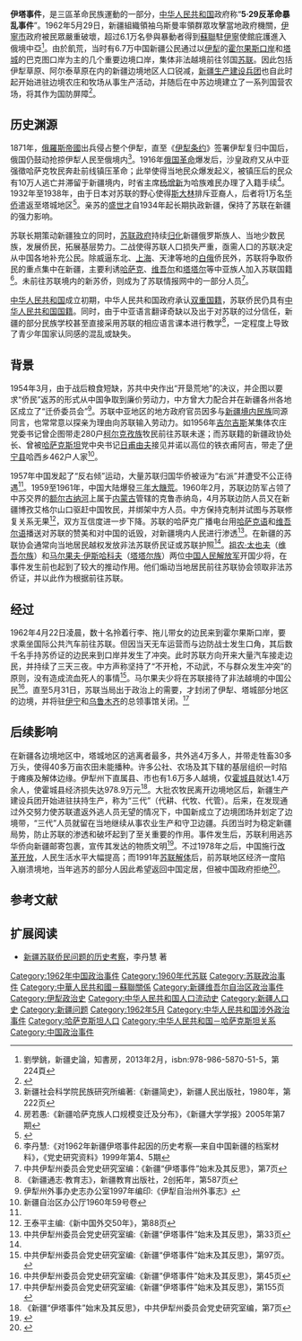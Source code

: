 '''伊塔事件'''，是三區革命民族運動的一部分，[[中华人民共和国|中华人民共和国]]政府称“'''5·29反革命暴乱事件'''”。1962年5月29日，新疆組織{{Which}}領袖乌斯曼率領群眾攻擊當地政府機關，[[伊寧市|伊寧市]]政府被民眾嚴重破壞，超过6.1万名參與暴動者得到[[蘇聯|蘇聯]]駐[[伊宁市|伊寧]]使館庇護進入俄境中亞<ref>劉學銚，新疆史論，知書房，2013年2月，isbn:978-986-5870-51-5，第224頁</ref>。由於飢荒，当时有6.7万中国新疆公民通过以[[伊犁|伊犁]]的[[霍尔果斯口岸|霍尔果斯口岸]]和[[塔城地区|塔城]]的巴克图口岸为主的几个重要边境口岸，集体非法越境前往邻国[[苏联|苏联]]。因此包括伊犁草原、阿尔泰草原在内的新疆边境地区人口锐减，[[新疆生产建设兵团|新疆生产建设兵团]]也自此时起开始进驻边境农庄和牧场从事生产活动，并随后在中苏边境建立了一系列国营农场，将其作为国防屏障<ref>{{cite web|language=zh-hans|url=http://news.china.com/zh_cn/history/all/11025807/20050818/12580716_1.html|title=“伊塔事件”后中苏边界纷争 兵团将士坚守领土|publisher=中华网|date=2005-08-18|accessdate=2011-04-29|deadurl=yes|archiveurl=https://web.archive.org/web/20060703092439/http://news.china.com/zh_cn/history/all/11025807/20050818/12580716_1.html|archivedate=2006-07-03|df=}}</ref>。

==历史渊源==
{{main|新疆苏联侨民问题}}
1871年，[[俄罗斯帝国|俄羅斯帝國]]出兵侵占整个伊犁，直至《[[伊犁条约|伊犁条约]]》签署伊犁复归中国后，俄国仍鼓动抢掠伊犁人民至俄境内<ref>新疆社会科学院民族研究所编著:《新疆简史》，新疆人民出版社，1980年，第222页</ref>。1916年[[俄国革命|俄国革命]]爆发后，沙皇政府又从中亚强徵哈萨克牧民奔赴前线镇压革命；此举使得当地民众爆发起义，被镇压后的民众有10万人逃亡并滞留于新疆境内，时省主席[[杨增新|杨增新]]为哈族难民办理了入籍手续<ref>房若愚:《新疆哈萨克族人口规模变迁及分布》，《新疆大学学报》2005年第7期</ref>。1932年至1938年，由于日本对苏联的野心使得[[斯大林|斯大林]]排斥亚裔人，后者将1万名[[华侨|华侨]]遣返至塔城地区<ref name="elsz">{{cite web|language=zh-hans|url=http://zymzgwt.com.cn/html/node/154968-1.htm|title=俄罗斯族老人回归中国70年颠沛人生|publisher=中国民族宗教网|date=2010-11-18|accessdate=2011-04-29}}</ref>。亲苏的[[盛世才|盛世才]]自1934年起长期执政新疆，保持了苏联在新疆的强力影响。

苏联长期策动新疆独立的同时{{When}}，[[苏联政府|苏联政府]]持续[[归化|归化]]新疆俄罗斯族人、当地少数民族，发展侨民，拓展基层势力。二战使得苏联人口损失严重，亟需人口的苏联决定从中国各地补充公民。除威逼东北、[[上海白俄|上海]]、天津等地的[[白俄_(移民)|白俄]]侨民外，苏联将争取侨民的重点集中在新疆，主要利诱[[哈萨克族|哈萨克]]、[[维吾尔族|维吾尔]]和[[塔塔尔族|塔塔尔]]等中亚族人加入苏联国籍<ref name="ldh">李丹慧:《对1962年新疆伊塔事件起因的历史考察—来自中国新疆的档案材料》，《党史研究资料》1999年第4、5期</ref>。未前往苏联境内的新苏侨，则成为了苏联情报网中的一部分人员<ref>中共伊犁州委员会党史研究室编：《新疆“伊塔事件”始末及其反思》，第7页</ref>。

[[中华人民共和国|中华人民共和国]]成立初期，中华人民共和国政府承认[[双重国籍|双重国籍]]，苏联侨民仍具有[[中華人民共和國國籍法#历史背景|中华人民共和国国籍]]。同时，由于中亚语言翻译奇缺以及出于对苏联的过分信任，新疆的部分民族学校甚至直接采用苏联的相应语言课本进行教学<ref>《新疆通志·教育志》，新疆教育出版社，2创拓年，第587页</ref>，一定程度上导致了青少年国家认同感的混乱或缺失。

==背景==
1954年3月，由于战后粮食短缺，苏共中央作出“开垦荒地”的决议，并企图以要求“侨民”返苏的形式从中国争取到廉价劳动力，中方曾大力配合并在新疆各州各地区成立了“迁侨委员会”<ref>伊犁州外事办史志办公室1997年编印:《伊犁自治州外事志》</ref>。苏联中亚地区的地方政府官员因多与[[新疆维吾尔自治区民族构成列表|新疆境内民族]]同源同言，也常常意以探亲为理由向苏联输入劳动力。如1956年[[吉尔吉斯苏维埃社会主义共和国|吉尔吉斯]]某集体农庄党委书记曾企图带走280户[[柯尔克孜族|柯尔克孜族]]牧民前往苏联未遂；而苏联籍的新疆政协处长、曾被[[哈萨克斯坦|哈萨克斯坦]]党中央书记[[日甫由夫|日甫由夫]]接见并诺以高位的铁衣甫阿吉，带走了[[伊宁县|伊宁县]]哈西乡462户人家<ref>新疆自治区办公厅1960年59号卷</ref>。

1957年中国发起了“反右倾”运动，大量苏联归国华侨被诬为“右派”并遭受不公正待遇<ref name="elsz" />。1959至1961年，中国大陆爆發[[三年大饑荒|三年大饑荒]]。1960年2月，苏联边防军占领了中苏交界的[[额尔古纳河|额尔古纳河]]上属于[[内蒙古|内蒙古]]管辖的克鲁赤纳岛，4月苏联边防人员又在新疆博孜艾格尔山口驱赶中国牧民，并绑架中方人员。中方保持克制并试图与苏联修复关系无果<ref>王泰平主编:《新中国外交50年》，第88页</ref>，双方互信度进一步下降。苏联的哈萨克广播电台用[[哈萨克语|哈萨克语]]和[[维吾尔语|维吾尔语]]播送对苏联的赞美和对中国的诋毁，对新疆境内人民进行渗透<ref>中共伊犁州委员会党史研究室编:《新疆“伊塔事件”始末及其反思》，第33页</ref>。在新疆的苏联协会通常向当地居民越权发放非法苏联侨民证或苏联护照<ref name="ldh" />。[[祖农·太也甫夫|祖农·太也夫]]（[[维吾尔族|维吾尔族]]）和[[马尔果夫·伊斯哈科夫|马尔果夫·伊斯哈科夫]]（[[塔塔尔族|塔塔尔族]]）两位[[中国人民解放军|中国人民解放军]]开国少将，在事件发生前也起到了较大的推动作用。他们煽动当地居民前往苏联协会领取非法苏侨证，并以此作为根据前往苏联。{{Citation needed||time=2022-04-13}}

==经过==
1962年4月22日凌晨，数十名拎着行李、拖儿带女的边民来到霍尔果斯口岸，要求乘坐国际公共汽车前往苏联。但因当天无车运营而与边防战士发生口角，其后数千名手持苏侨证的边民来到口岸并发生了冲突。此时苏联方向开来大量汽车接走边民，并持续了三天三夜。中方声称坚持了“不开枪，不动武，不与群众发生冲突”的原则，没有造成流血死人的事情<ref>中共伊犁州委员会党史研究室编:《新疆“伊塔事件”始末及其反思》，第97页。</ref>。马尔果夫少将在苏联接待了非法越境的中国公民<ref>中共伊犁州委员会党史研究室编:《新疆“伊塔事件”始末及其反思》，第45页</ref>。直至5月31日，苏联当局出于政治上的需要，才封闭了伊犁、塔城部分地区的边境，并将驻[[伊宁|伊宁]]和[[乌鲁木齐|乌鲁木齐]]的总领事馆关闭。<ref>中共伊犁州委员会党史研究室编:《新疆“伊塔事件”始末及其反思》，第155页</ref>

==后续影响==
在新疆各边境地区中，塔城地区的逃离者最多，共外逃4万多人，并带走牲畜30多万头，使得40多万亩农田未能播种。许多公社、农场及其下辖的基层组织一时陷于瘫痪及解体边缘。伊犁州下直属县、市也有1.6万多人越境，仅[[霍城县|霍城县]]就达1.4万余人，使霍城县经济损失达978.9万元<ref>《新疆“伊塔事件”始末及其反思》，中共伊犁州委员会党史研究室编，第7页</ref>。大批农牧民离开边境地区后，新疆生产建设兵团开始进驻扶持生产，称为“三代”（代耕、代牧、代管）。后来，在发现通过外交努力使苏联遣返外逃人员无望的情况下，中国新成立了边境团场并划定了边境带，“三代”人员就留在当地继续从事农业生产和守卫边疆。兵团当时为稳定新疆局势，防止苏联的渗透和破坏起到了至关重要的作用。事件发生后，苏联利用逃苏华侨向新疆邮寄包裹，宣传其发达的物质文明<ref>{{cite web|language=zh-hans|url=http://news.qq.com/a/20090810/000615.htm|title=1963：伊塔事件——边民离境引纷争|publisher=法制晚报|date=2009年2月2日|accessdate=2011-04-29|archive-date=2009-08-13|archive-url=https://web.archive.org/web/20090813200254/http://news.qq.com/a/20090810/000615.htm|dead-url=no}}</ref>。不过1978年之后，中国施行[[改革开放|改革开放]]，人民生活水平大幅提高；而1991年[[苏联解体|苏联解体]]后，前苏联地区经济一度陷入崩溃境地，当年逃苏的部分人因此希望返回中国定居，但被中国政府拒绝<ref>{{Cite web |url=http://mini.eastday.com/a/160323124059176-4.html |title=伊塔事件:回不来的6万新疆叛变边民！ |accessdate=2018-01-14 |date=2016-03-23 |publisher=东方网 |archive-url=https://web.archive.org/web/20180114183812/http://mini.eastday.com/a/160323124059176-4.html |archive-date=2018-01-14 |dead-url=yes }}</ref>。

== 参考文献 ==
{{Reflist|30em}}

==扩展阅读==
*[https://web.archive.org/web/20110525093839/http://www.tianyabook.com/lishi/067.htm 新疆苏联侨民问题的历史考察]，李丹慧 著

[[Category:1962年中国政治事件|Category:1962年中国政治事件]]
[[Category:1960年代苏联|Category:1960年代苏联]]
[[Category:苏联政治事件|Category:苏联政治事件]]
[[Category:中華人民共和國－蘇聯關係|Category:中華人民共和國－蘇聯關係]]
[[Category:新疆维吾尔自治区政治事件|Category:新疆维吾尔自治区政治事件]]
[[Category:伊犁政治史|Category:伊犁政治史]]
[[Category:中华人民共和国人口流动史|Category:中华人民共和国人口流动史]]
[[Category:新疆人口史|Category:新疆人口史]]
[[Category:新疆问题|Category:新疆问题]]
[[Category:1962年5月|Category:1962年5月]]
[[Category:中华人民共和国涉外政治事件|Category:中华人民共和国涉外政治事件]]
[[Category:哈萨克斯坦人口|Category:哈萨克斯坦人口]]
[[Category:中华人民共和国－哈萨克斯坦关系|Category:中华人民共和国－哈萨克斯坦关系]]
[[Category:中国政治事件|Category:中国政治事件]]